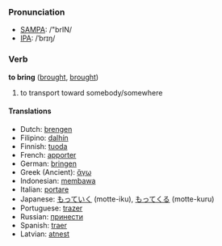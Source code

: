 === Pronunciation ===
*[[w:SAMPA|SAMPA]]: /"brIN/
*[[w:IPA|IPA]]: /ˈbrɪŋ/

=== Verb ===

'''to bring''' ([[brought]], [[brought]])

# to transport toward somebody/somewhere

==== Translations ====
*Dutch: [[brengen]]
*Filipino: [[dalhín]]
*Finnish: [[tuoda]]
*French: [[apporter]]
*German: [[bringen]]
*Greek (Ancient): [[ἄγω]]
*Indonesian: [[bawa|membawa]]
*Italian: [[portare]]
*Japanese: [[もっていく]] (motte-iku), [[もってくる]] (motte-kuru)
*Portuguese: [[trazer]]
*Russian: [[принести]]
*Spanish: [[traer]]
*Latvian: [[atnest]]